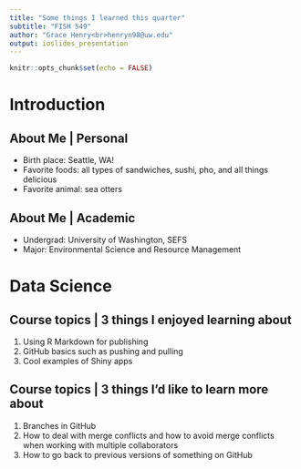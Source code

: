 ```yaml
---
title: "Some things I learned this quarter"
subtitle: "FISH 549"
author: "Grace Henry<br>henryn98@uw.edu"
output: ioslides_presentation
---
```


```r
knitr::opts_chunk$set(echo = FALSE)
```

# Introduction

## About Me | Personal

- Birth place: Seattle, WA!
- Favorite foods: all types of sandwiches, sushi, pho, and all things delicious
- Favorite animal: sea otters

## About Me | Academic

- Undergrad: University of Washington, SEFS
- Major: Environmental Science and Resource Management 

# Data Science

## Course topics | 3 things I enjoyed learning about

1) Using R Markdown for publishing  
2) GitHub basics such as pushing and pulling 
3) Cool examples of Shiny apps  

## Course topics | 3 things I'd like to learn more about

1) Branches in GitHub
2) How to deal with merge conflicts and how to avoid merge conflicts when working with multiple collaborators 
3) How to go back to previous versions of something on GitHub

## {data-background=img/picture.png data-background-size=cover}

